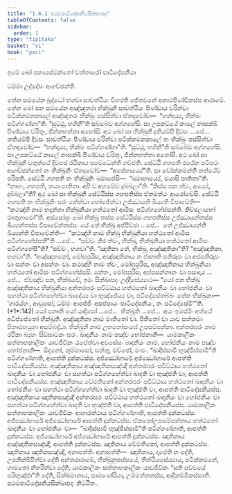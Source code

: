```yaml
---
title: "1.6.1 පඨමපාටිදේසනීයසික්ඛාපද"
tableOfContents: false
sidebar:
  order: 1
type: "tipitaka"
basket: "vi"
book: "paci"
---
```



<DynamicBreadcrumb />


<Paragraph number="1599" type="center" book="paci">
ඉමේ ඛෝ පනායස්මන්තෝ චත්තාරෝ පාටිදේසනීයා

  
ධම්මා උද්දේසං ආගච්ඡන්ති.


</Paragraph>

<Division number="552" book="paci">

<Paragraph number="1600" book="paci">
තේන සමයේන බුද්ධෝ භගවා සාවත්ථියං විහරති ජේතවනේ අනාථපිණ්ඩිකස්ස ආරාමේ. තේන ඛෝ පන සමයේන අඤ්ඤතරා භික්ඛුනී සාවත්ථියං පිණ්ඩාය චරිත්වා පටික්කමනකාලේ අඤ්ඤතරං භික්ඛුං පස්සිත්වා ඒතදවෝච—  “හන්දාය්‍ය, භික්ඛං පටිග්ගණ්හා”ති. “සුට්ඨු, භගිනී”ති සබ්බේව අග්ගහේසි. සා උපකට්ඨේ කාලේ නාසක්ඛි පිණ්ඩාය චරිතුං, ඡින්නභත්තා අහෝසි. අථ ඛෝ සා භික්ඛුනී දුතියම්පි දිවසං …පේ…  තතියම්පි දිවසං සාවත්ථියං පිණ්ඩාය චරිත්වා පටික්කමනකාලේ තං භික්ඛුං පස්සිත්වා ඒතදවෝච—  “හන්දාය්‍ය, භික්ඛං පටිග්ගණ්හා”ති. “සුට්ඨු, භගිනී”ති සබ්බේව අග්ගහේසි. සා උපකට්ඨේ කාලේ නාසක්ඛි පිණ්ඩාය චරිතුං, ඡින්නභත්තා අහෝසි. අථ ඛෝ සා භික්ඛුනී චතුත්ථේ දිවසේ රථිකාය පවේධේන්තී ගච්ඡති. සේට්ඨි ගහපති රථේන පටිපථං ආගච්ඡන්තෝ තං භික්ඛුනිං ඒතදවෝච—  “අපේහාය්‍යේ”ති. සා වෝක්කමන්තී තත්ථේව පරිපති. සේට්ඨි ගහපති තං භික්ඛුනිං ඛමාපේසි—  “ඛමාහාය්‍යේ, මයාසි පාතිතා”ති. “නාහං, ගහපති, තයා පාතිතා. අපි ච අහමේව දුබ්බලා”ති. “කිස්ස පන ත්වං, අය්‍යේ, දුබ්බලා”ති? අථ ඛෝ සා භික්ඛුනී සේට්ඨිස්ස ගහපතිස්ස ඒතමත්ථං ආරෝචේසි. සේට්ඨි ගහපති තං භික්ඛුනිං ඝරං නේත්වා භෝජේත්වා උජ්ඣායති ඛිය්‍යති විපාචේති—  “කථඤ්හි නාම භදන්තා භික්ඛුනියා හත්ථතෝ ආමිසං පටිග්ගහේස්සන්ති. කිච්ඡලාභෝ මාතුගාමෝ”ති.
</Paragraph>

<Paragraph number="1601" book="paci">
අස්සෝසුං ඛෝ භික්ඛූ තස්ස සේට්ඨිස්ස ගහපතිස්ස උජ්ඣායන්තස්ස ඛිය්‍යන්තස්ස විපාචේන්තස්ස. යේ තේ භික්ඛූ අප්පිච්ඡා …පේ…  තේ උජ්ඣායන්ති ඛිය්‍යන්ති විපාචේන්ති—  “කථඤ්හි නාම භික්ඛු භික්ඛුනියා හත්ථතෝ ආමිසං පටිග්ගහේස්සතී”ති …පේ…  “සච්චං කිර ත්වං, භික්ඛු, භික්ඛුනියා හත්ථතෝ ආමිසං පටිග්ගහේසී”ති? “සච්චං, භගවා”ති. “ඤාතිකා තේ, භික්ඛු, අඤ්ඤාතිකා”ති? “අඤ්ඤාතිකා, භගවා”ති. “අඤ්ඤාතකෝ, මෝඝපුරිස, අඤ්ඤාතිකාය න ජානාති පතිරූපං වා අප්පතිරූපං වා සන්තං වා අසන්තං වා. කථඤ්හි නාම ත්වං, මෝඝපුරිස, අඤ්ඤාතිකාය භික්ඛුනියා හත්ථතෝ ආමිසං පටිග්ගහේස්සසි. නේතං, මෝඝපුරිස, අප්පසන්නානං වා පසාදාය …පේ…  ඒවඤ්ච පන, භික්ඛවේ, ඉමං සික්ඛාපදං උද්දිසේය්‍යාථ—
</Paragraph>

</Division>
<Division number="553" book="paci">

<Paragraph number="1602" book="paci">
<Emphasis>“යෝ පන භික්ඛු අඤ්ඤාතිකාය භික්ඛුනියා අන්තරඝරං පවිට්ඨාය හත්ථතෝ ඛාදනීයං වා භෝජනීයං වා සහත්ථා පටිග්ගහේත්වා ඛාදේය්‍ය වා භුඤ්ජේය්‍ය වා, පටිදේසේතබ්බං තේන භික්ඛුනා—  ‘ගාරය්හං, ආවුසෝ, ධම්මං ආපජ්ජිං අසප්පායං පාටිදේසනීයං, තං පටිදේසේමී’”</Emphasis>ති. (*1*:<Emphasis>142</Emphasis>)
</Paragraph>

</Division>
<Division number="554" book="paci">

<Paragraph number="1603" book="paci">
<Emphasis>යෝ පනා</Emphasis>ති යෝ යාදිසෝ …පේ…  <Emphasis>භික්ඛූ</Emphasis>ති …පේ…  අයං ඉමස්මිං අත්ථේ අධිප්පේතෝ භික්ඛූති.
</Paragraph>

<Paragraph number="1604" book="paci">
<Emphasis>අඤ්ඤාතිකා</Emphasis> නාම මාතිතෝ වා. පිතිතෝ වා යාව සත්තමා පිතාමහයුගා අසම්බද්ධා.
</Paragraph>

<Paragraph number="1605" book="paci">
<Emphasis>භික්ඛුනී</Emphasis> නාම උභතෝසංඝේ උපසම්පන්නා.
</Paragraph>

<Paragraph number="1606" book="paci">
<Emphasis>අන්තරඝරං</Emphasis> නාම රථිකා බ්‍යූහං සිඞ්ඝාටකං ඝරං.
</Paragraph>

<Paragraph number="1607" book="paci">
<Emphasis>ඛාදනීයං</Emphasis> නාම පඤ්ච භෝජනානි—  යාමකාලිකං සත්තාහකාලිකං යාවජීවිකං ඨපේත්වා අවසේසං ඛාදනීයං නාම.
</Paragraph>

<Paragraph number="1608" book="paci">
<Emphasis>භෝජනීයං</Emphasis> නාම පඤ්ච භෝජනානි—  ඕදනෝ, කුම්මාසෝ, සත්තු, මච්ඡෝ, මංසං. “ඛාදිස්සාමි භුඤ්ජිස්සාමී”ති පටිග්ගණ්හාති, ආපත්ති දුක්කටස්ස. අජ්ඣෝහාරේ අජ්ඣෝහාරේ ආපත්ති පාටිදේසනීයස්ස.
</Paragraph>

</Division>
<Division number="555" book="paci">

<Paragraph number="1609" book="paci">
අඤ්ඤාතිකාය අඤ්ඤාතිකසඤ්ඤී අන්තරඝරං පවිට්ඨාය හත්ථතෝ ඛාදනීයං වා භෝජනීයං වා සහත්ථා පටිග්ගහේත්වා ඛාදති වා භුඤ්ජති වා, ආපත්ති පාටිදේසනීයස්ස. අඤ්ඤාතිකාය වේමතිකෝ අන්තරඝරං පවිට්ඨාය හත්ථතෝ ඛාදනීයං වා භෝජනීයං වා සහත්ථා පටිග්ගහේත්වා ඛාදති වා භුඤ්ජති වා, ආපත්ති පාටිදේසනීයස්ස. අඤ්ඤාතිකාය ඤාතිකසඤ්ඤී අන්තරඝරං පවිට්ඨාය හත්ථතෝ ඛාදනීයං වා භෝජනීයං වා සහත්ථා පටිග්ගහේත්වා ඛාදති වා භුඤ්ජති වා, ආපත්ති පාටිදේසනීයස්ස.
</Paragraph>

<Paragraph number="1610" book="paci">
යාමකාලිකං සත්තාහකාලිකං යාවජීවිකං ආහාරත්ථාය පටිග්ගණ්හාති, ආපත්ති දුක්කටස්ස. අජ්ඣෝහාරේ අජ්ඣෝහාරේ ආපත්ති දුක්කටස්ස. ඒකතෝඋපසම්පන්නාය හත්ථතෝ ඛාදනීයං වා භෝජනීයං වා—  “ඛාදිස්සාමි භුඤ්ජිස්සාමී”ති පටිග්ගණ්හාති, ආපත්ති දුක්කටස්ස. අජ්ඣෝහාරේ අජ්ඣෝහාරේ ආපත්ති දුක්කටස්ස. ඤාතිකාය අඤ්ඤාතිකසඤ්ඤී, ආපත්ති දුක්කටස්ස. ඤාතිකාය වේමතිකෝ, ආපත්ති දුක්කටස්ස. ඤාතිකාය ඤාතිකසඤ්ඤී, අනාපත්ති.
</Paragraph>

</Division>
<Division number="556" book="paci">

<Paragraph number="1611" book="paci">
අනාපත්ති—  ඤාතිකාය, දාපේති න දේති, උපනික්ඛිපිත්වා දේති අන්තරාරාමේ, භික්ඛුනුපස්සයේ, තිත්ථියසේය්‍යාය, පටික්කමනේ, ගාමතෝ නීහරිත්වා දේති, යාමකාලිකං සත්තාහකාලිකං යාවජීවිකං “සති පච්චයේ පරිභුඤ්ජා”ති දේති, සික්ඛමානාය, සාමණේරියා, උම්මත්තකස්ස, ආදිකම්මිකස්සාති.

</Paragraph>
</Division>

<Paragraph number="1612" type="center" book="paci">
පඨමපාටිදේසනීයසික්ඛාපදං නිට්ඨිතං.
</Paragraph>